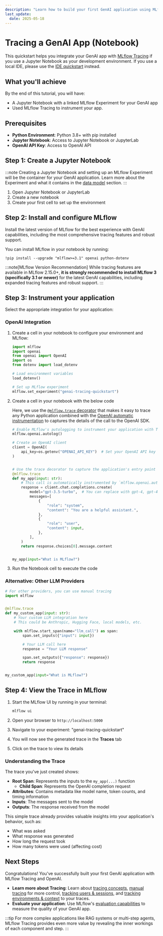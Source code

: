 ```yaml
---
description: "Learn how to build your first GenAI application using MLflow and OpenAI in your Jupyter Notebook."
last_update:
  date: 2025-05-18
---
```


# Tracing a GenAI App (Notebook)

This quickstart helps you integrate your GenAI app with [MLflow Tracing](/genai/tracing) if you use a Jupyter Notebook as your development environment. If you use a local IDE, please use the [IDE quickstart](/genai/getting-started/tracing/tracing-ide) instead.

## What you'll achieve

By the end of this tutorial, you will have:

- A Jupyter Notebook with a linked MLflow Experiment for your GenAI app
- Used MLflow Tracing to instrument your app.

## Prerequisites

- **Python Environment**: Python 3.8+ with pip installed
- **Jupyter Notebook**: Access to Jupyter Notebook or JupyterLab
- **OpenAI API Key**: Access to OpenAI API

## Step 1: Create a Jupyter Notebook

:::note
Creating a Jupyter Notebook and setting up an MLflow Experiment will be the container for your GenAI application. Learn more about the Experiment and what it contains in the [data model](/genai/data-model) section.
:::

1. Open Jupyter Notebook or JupyterLab
2. Create a new notebook
3. Create your first cell to set up the environment

## Step 2: Install and configure MLflow

Install the latest version of MLflow for the best experience with GenAI capabilities, including the most comprehensive tracing features and robust support.

You can install MLflow in your notebook by running:

```
!pip install --upgrade "mlflow>=3.1" openai python-dotenv
```

:::note[MLflow Version Recommendation]
While tracing features are available in MLflow 2.15.0+, **it is strongly recommended to install MLflow 3 (specifically 3.1 or newer)** for the latest GenAI capabilities, including expanded tracing features and robust support.
:::

## Step 3: Instrument your application

Select the appropriate integration for your application:

### OpenAI Integration

1. Create a cell in your notebook to configure your environment and MLflow:

   ```python
   import mlflow
   import openai
   from openai import OpenAI
   import os
   from dotenv import load_dotenv

   # Load environment variables
   load_dotenv()

   # Set up MLflow experiment
   mlflow.set_experiment("genai-tracing-quickstart")
   ```

2. Create a cell in your notebook with the below code

   Here, we use the [`@mlflow.trace` decorator](/genai/tracing/app-instrumentation/manual-tracing) that makes it easy to trace any Python application combined with the [OpenAI automatic instrumentation](/genai/tracing/integrations/listing/openai) to captures the details of the call to the OpenAI SDK.

   ```python
   # Enable MLflow's autologging to instrument your application with Tracing
   mlflow.openai.autolog()

   # Create an OpenAI client
   client = OpenAI(
       api_key=os.getenv("OPENAI_API_KEY")  # Set your OpenAI API key in environment
   )


   # Use the trace decorator to capture the application's entry point
   @mlflow.trace
   def my_app(input: str):
       # This call is automatically instrumented by `mlflow.openai.autolog()`
       response = client.chat.completions.create(
           model="gpt-3.5-turbo",  # You can replace with gpt-4, gpt-4-turbo, etc.
           messages=[
               {
                   "role": "system",
                   "content": "You are a helpful assistant.",
               },
               {
                   "role": "user",
                   "content": input,
               },
           ],
       )
       return response.choices[0].message.content


   my_app(input="What is MLflow?")
   ```

3. Run the Notebook cell to execute the code

### Alternative: Other LLM Providers

```python
# For other providers, you can use manual tracing
import mlflow


@mlflow.trace
def my_custom_app(input: str):
    # Your custom LLM integration here
    # This could be Anthropic, Hugging Face, local models, etc.

    with mlflow.start_span(name="llm_call") as span:
        span.set_inputs({"input": input})

        # Your LLM call here
        response = "Your LLM response"

        span.set_outputs({"response": response})
        return response


my_custom_app(input="What is MLflow?")
```

## Step 4: View the Trace in MLflow

1. Start the MLflow UI by running in your terminal:

   ```bash
   mlflow ui
   ```

2. Open your browser to `http://localhost:5000`

3. Navigate to your experiment: "genai-tracing-quickstart"

4. You will now see the generated trace in the **Traces** tab
5. Click on the trace to view its details

### Understanding the Trace

The trace you've just created shows:

- **Root Span**: Represents the inputs to the `my_app(...)` function
  - **Child Span**: Represents the OpenAI completion request
- **Attributes**: Contains metadata like model name, token counts, and timing information
- **Inputs**: The messages sent to the model
- **Outputs**: The response received from the model

This simple trace already provides valuable insights into your application's behavior, such as:

- What was asked
- What response was generated
- How long the request took
- How many tokens were used (affecting cost)

## Next Steps

Congratulations! You've successfully built your first GenAI application with MLflow Tracing and OpenAI.

- **Learn more about Tracing**: Learn about [tracing concepts](/genai/tracing/tracing-101), [manual tracing](/genai/tracing/app-instrumentation/manual-tracing) for more control, [tracking users & sessions](/genai/tracing/track-users-sessions), and [tracking environments & context](/genai/tracing/track-environments-context) to your traces.
- **Evaluate your application**: Use MLflow's [evaluation capabilities](/genai/eval-monitor) to measure the quality of your GenAI app.

:::tip
For more complex applications like RAG systems or multi-step agents, MLflow Tracing provides even more value by revealing the inner workings of each component and step.
:::
